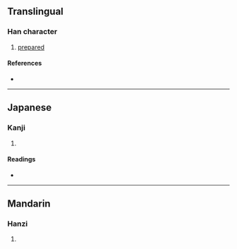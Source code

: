 {{character info/new}}
{{also|備}}
==Translingual==

===Han character===
{{Han char|rn=9|rad=人|as=11|sn=13|four=|canj=OTPB|ids=⿰亻𤰈 <small>(TK)</small>,⿰亻⿱艹⿹勹用 <small>(GJ)</small>}}

# [[prepared]]

====References====
* {{Han ref|kx=0115.180|dkj=01046|dj=0246.060|hdz=10208.050|uh=50C3|ud=20675}}

----

==Japanese==

===Kanji===
{{ja-kanji|grade=|rs=人11}}

# {{defn|lang=ja|sort=人11}}

====Readings====
* {{ja-readings|on=[[び]] (bi)|kun=[[そなえる]] (sonaeru), [[そなわる]] (sonawaru)}}

----

==Mandarin==

===Hanzi===
{{cmn-hanzi|pin=[[bèi]] ([[bei4]]), [[jìn]] ([[jin4]])|wg=pei<sup>4</sup>, chin<sup>4</sup>}}

# {{defn|lang=cmn|sort=人11}}